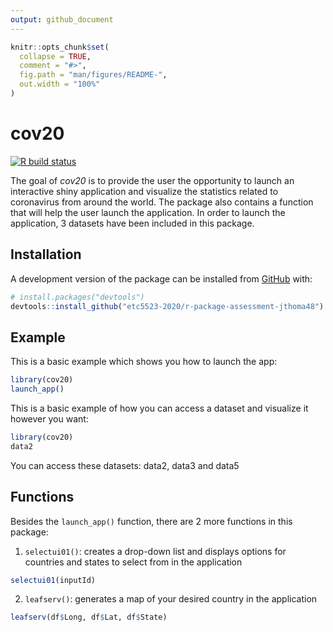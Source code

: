 ```yaml
---
output: github_document
---
```


<!-- README.md is generated from README.Rmd. Please edit that file -->

```r
knitr::opts_chunk$set(
  collapse = TRUE,
  comment = "#>",
  fig.path = "man/figures/README-",
  out.width = "100%"
)
```

# cov20

<!-- badges: start -->
[![R build status](https://github.com/etc5523-2020/r-package-assessment-jthoma48/workflows/R-CMD-check/badge.svg)](https://github.com/etc5523-2020/r-package-assessment-jthoma48/actions)
<!-- badges: end -->

The goal of *cov20* is to provide the user the opportunity to launch an interactive shiny application and visualize the statistics related to coronavirus from around the world. The package also contains a function that will help the user launch the application. In order to launch the application, 3 datasets have been included in this package.

## Installation

<!-- You can install the released version of cov20 from [CRAN](https://CRAN.R-project.org) with: -->

<!-- ``` r -->
<!-- install.packages("cov20") -->
<!-- ``` -->

A development version of the package can be installed from [GitHub](https://github.com/) with:

``` r
# install.packages("devtools")
devtools::install_github("etc5523-2020/r-package-assessment-jthoma48")
```
## Example

This is a basic example which shows you how to launch the app:

```r
library(cov20)
launch_app()
```

This is a basic example of how you can access a dataset and visualize it however you want:

```r
library(cov20)
data2
```

You can access these datasets: data2, data3 and data5

## Functions

Besides the `launch_app()` function, there are 2 more functions in this package:

1. `selectui01()`: creates a drop-down list and displays options for countries and states to select from in the application

```r
selectui01(inputId)
```

2. `leafserv()`: generates a map of your desired country in the application

```r
leafserv(df$Long, df$Lat, df$State)
```

